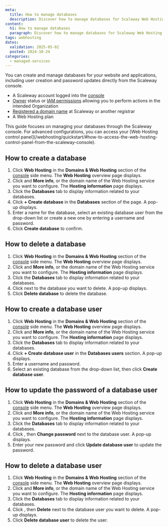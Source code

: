 ```yaml
---
meta:
  title: How to manage databases
  description: Discover how to manage databases for Scaleway Web Hosting plans from the console.
content:
  h1: How to manage databases
  paragraph: Discover how to manage databases for Scaleway Web Hosting plans from the console.
tags: webhosting
dates:
  validation: 2025-05-02
  posted: 2024-10-24
categories:
  - managed-services
---
```


You can create and manage databases for your website and applications, including user creation and password updates directly from the Scaleway console.


<Macro id="requirements" />

- A Scaleway account logged into the [console](https://console.scaleway.com)
- [Owner](/iam/concepts/#owner) status or [IAM permissions](/iam/concepts/#permission) allowing you to perform actions in the intended Organization
- [Registered a domain name](/domains-and-dns/how-to/register-internal-domain/) at Scaleway or another registrar
- A Web Hosting plan

<Message type="tip">
  This guide focuses on managing your databases through the Scaleway console. For advanced configurations, you can access your [Web Hosting control panel](/webhosting/quickstart/#how-to-access-the-web-hosting-control-panel-from-the-scaleway-console).
</Message>

## How to create a database

1. Click **Web Hosting** in the **Domains & Web Hosting** section of the [console](https://console.scaleway.com/) side menu. The **Web Hosting** overview page displays.
2. Click <Icon name="more" /> and **More info**, or the domain name of the Web Hosting service you want to configure. The **Hosting information** page displays.
3. Click the **Databases** tab to display information related to your databases.
4. Click **+ Create database** in the **Databases** section of the page. A pop-up displays.
5. Enter a name for the database, select an existing database user from the drop-down list or create a new one by entering a username and password.
6. Click **Create database** to confirm.

## How to delete a database

1. Click **Web Hosting** in the **Domains & Web Hosting** section of the [console](https://console.scaleway.com/) side menu. The **Web Hosting** overview page displays.
2. Click <Icon name="more" /> and **More info**, or the domain name of the Web Hosting service you want to configure. The **Hosting information** page displays.
3. Click the **Databases** tab to display information related to your databases.
4. Click <Icon name="delete" /> next to the database you want to delete. A pop-up displays.
5. Click **Delete database** to delete the database.

## How to create a database user

1. Click **Web Hosting** in the **Domains & Web Hosting** section of the [console](https://console.scaleway.com/) side menu. The **Web Hosting** overview page displays.
2. Click <Icon name="more" /> and **More info**, or the domain name of the Web Hosting service you want to configure. The **Hosting information** page displays.
3. Click the **Databases** tab to display information related to your databases.
4. Click **+ Create database user** in the **Databases users** section. A pop-up displays.
5. Enter a username and password.
6. Select an existing database from the drop-down list, then click **Create database user**.

## How to update the password of a database user

1. Click **Web Hosting** in the **Domains & Web Hosting** section of the [console](https://console.scaleway.com/) side menu. The **Web Hosting** overview page displays.
2. Click <Icon name="more" /> and **More info**, or the domain name of the Web Hosting service you want to configure. The **Hosting information** page displays.
3. Click the **Databases** tab to display information related to your databases.
4. Click <Icon name="more" />, then **Change password** next to the database user. A pop-up displays.
5. Enter your new password and click **Update database user** to update the password.


## How to delete a database user

1. Click **Web Hosting** in the **Domains & Web Hosting** section of the [console](https://console.scaleway.com/) side menu. The **Web Hosting** overview page displays.
2. Click <Icon name="more" /> and **More info**, or the domain name of the Web Hosting service you want to configure. The **Hosting information** page displays.
3. Click the **Databases** tab to display information related to your databases.
4. Click <Icon name="more" />, then **Delete** next to the database user you want to delete. A pop-up displays.
5. Click **Delete database user** to delete the user.